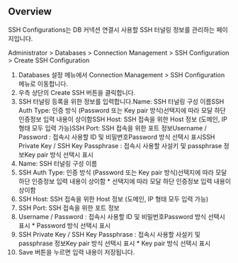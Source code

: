 ## Overview
SSH Configurations는 DB 커넥션 연결시 사용할 SSH 터널링 정보를 관리하는 페이지입니다.

Administrator > Databases > Connection Management > SSH Configuration > Create SSH Configuration

1. Databases 설정 메뉴에서 Connection Management > SSH Configuration 메뉴로 이동합니다.
2. 우측 상단의 Create SSH 버튼을 클릭합니다.
3. SSH 터널링 등록을 위한 정보를 입력합니다.Name: SSH 터널링 구성 이름SSH Auth Type: 인증 방식 (Password 또는 Key pair 방식)선택지에 따라 모달 하단 인증정보 입력 내용이 상이함SSH Host: SSH 접속을 위한 Host 정보 (도메인, IP 형태 모두 입력 가능)SSH Port: SSH 접속을 위한 포트 정보Username / Password : 접속시 사용할 ID 및 비밀번호Password 방식 선택시 표시SSH Private Key / SSH Key Passphrase : 접속시 사용할 사설키 및 passphrase 정보Key pair 방식 선택시 표시
  1. Name: SSH 터널링 구성 이름
  2. SSH Auth Type: 인증 방식 (Password 또는 Key pair 방식)선택지에 따라 모달 하단 인증정보 입력 내용이 상이함
    * 선택지에 따라 모달 하단 인증정보 입력 내용이 상이함
  3. SSH Host: SSH 접속을 위한 Host 정보 (도메인, IP 형태 모두 입력 가능)
  4. SSH Port: SSH 접속을 위한 포트 정보
  5. Username / Password : 접속시 사용할 ID 및 비밀번호Password 방식 선택시 표시
    * Password 방식 선택시 표시
  6. SSH Private Key / SSH Key Passphrase : 접속시 사용할 사설키 및 passphrase 정보Key pair 방식 선택시 표시
    * Key pair 방식 선택시 표시
4. Save 버튼을 누르면 입력 내용이 저장됩니다.
